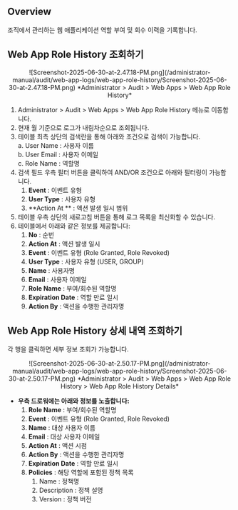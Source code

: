## Overview

조직에서 관리하는 웹 애플리케이션 역할 부여 및 회수 이력을 기록합니다.

## Web App Role History 조회하기

<p align="center">
![Screenshot-2025-06-30-at-2.47.18-PM.png](/administrator-manual/audit/web-app-logs/web-app-role-history/Screenshot-2025-06-30-at-2.47.18-PM.png)
*Administrator &gt; Audit &gt; Web Apps &gt; Web App Role History*
</p>

1. Administrator &gt; Audit &gt; Web Apps &gt; Web App Role History 메뉴로 이동합니다.
2. 현재 월 기준으로 로그가 내림차순으로 조회됩니다.
3. 테이블 최측 상단의 검색란을 통해 아래와 조건으로 검색이 가능합니다.<br/>a. User Name : 사용자 이름<br/>b. User Email : 사용자 이메일<br/>c. Role Name : 역할명
4. 검색 필드 우측 필터 버튼을 클릭하여 AND/OR 조건으로 아래와 필터링이 가능합니다.
    1.  **Event**  : 이벤트 유형
    2.  **User Type**  : 사용자 유형
    3.  **Action At ** : 액션 발생 일시 범위
5. 테이블 우측 상단의 새로고침 버튼을 통해 로그 목록을 최신화할 수 있습니다.
6. 테이블에서 아래와 같은 정보를 제공합니다:
    1.  **No**  : 순번
    2.  **Action At**  : 액션 발생 일시
    3.  **Event**  : 이벤트 유형 (Role Granted, Role Revoked)
    4.  **User Type**  : 사용자 유형 (USER, GROUP)
    5.  **Name**  : 사용자명
    6.  **Email**  : 사용자 이메일
    7.  **Role Name**  : 부여/회수된 역할명
    8.  **Expiration Date**  : 역할 만료 일시
    9.  **Action By**  : 액션을 수행한 관리자명

## Web App Role History 상세 내역 조회하기

각 행을 클릭하면 세부 정보 조회가 가능합니다.
<p align="center">
![Screenshot-2025-06-30-at-2.50.17-PM.png](/administrator-manual/audit/web-app-logs/web-app-role-history/Screenshot-2025-06-30-at-2.50.17-PM.png)
*Administrator &gt; Audit &gt; Web Apps &gt; Web App Role History &gt; Web App Role History Details*
</p>

*  **우측 드로워에는 아래와 정보를 노출합니다:** 
    1.  **Role Name**  : 부여/회수된 역할명
    2.  **Event**  : 이벤트 유형 (Role Granted, Role Revoked)
    3.  **Name**  : 대상 사용자 이름
    4.  **Email**  : 대상 사용자 이메일
    5.  **Action At**  : 액션 시점
    6.  **Action By**  : 액션을 수행한 관리자명
    7.  **Expiration Date**  : 역할 만료 일시
    8.  **Policies**  : 해당 역할에 포함된 정책 목록
        1. Name : 정책명
        2. Description : 정책 설명
        3. Version : 정책 버전
